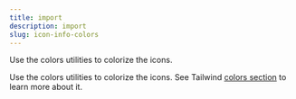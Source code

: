 ```yaml
---
title: import
description: import
slug: icon-info-colors
---
```


Use the colors utilities to colorize the icons.

Use the colors utilities to colorize the icons. See Tailwind [colors section](https://tailwindcss.com/docs/customizing-colors) to learn more about it.
